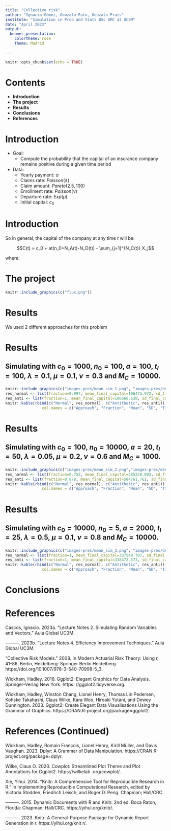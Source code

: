 ```yaml
---
title: "Collective risk"
author: "Ignacio Gómez, Gonzalo Pato, Gonzalo Prats"
institute: "Simulation in Prob and Stats BSc AMC at UC3M"
date: "April 2023"
output: 
  beamer_presentation:
    colortheme: rose
    theme: Madrid
    
---
```


```r
knitr::opts_chunk$set(echo = TRUE)
```

# Contents

-   **Introduction**
-   **The project**
-   **Results**
-   **Conclusions**
-   **References**

# Introduction

-   Goal:
    -   Compute the probability that the capital of an insurance company remains positive during a given time period
-   Data:
    -   Yearly payment: $a$
    -   Claims rate: $Poisson (\lambda)$
    -   Claim amount: $Pareto (2.5, 100)$
    -   Enrollment rate: $Poisson(\nu)$
    -   Departure rate: $Exp(\mu)$
    -   Initial capital: $c_0$

# Introduction

So in general, the capital of the company at any time $t$ will be:

$$C(t) = c_0 + at(n_0+N_A(t)-N_D(t)) - \sum_{j=1}^{N_C(t)} X_j$$

where:

```{=tex}
\begin{itemize}
\item $N_A(t)$ is the number of clients that arrive by time $t$
\item $N_D(t)$ is the number of clients that leave by time $t$
\item $N_C(t)$ is the number of claims that arrive by time $t$
\item $X_j$ is the amount of the $j$-th claim
\item $n(t)$ is the number of clients at time $t$.
\end{itemize}
```
# The project
```r
knitr::include_graphics(c("flux.png"))
```

# Results

We used 2 different approaches for this problem

```{=tex}
\begin{itemize}
\item A discrete event simulation algorithm we developed
\item An improved version of our algorithm using antithetic variables to reduce the variance
\end{itemize}
```

# Results

## Simulating with $c_0 = 1000$, $n_0 = 100$, $a = 100$, $t_l = 100$, $\lambda = 0.1$, $\mu = 0.1$, $\nu = 0.3$ and $M_C = 10000$.
```r
knitr::include_graphics(c("images-pres/mean_sim_1.png", "images-pres/densities_sim_1.png"))
res_normal <- list(fraction=0.997, mean_final_capital=106475.972, sd_final_capital=10516.112, time_elapsed=17.860)
res_anti <- list(fraction=1, mean_final_capital=106666.638, sd_final_capital=10361.448, time_elapsed=10.923)
knitr::kable(rbind(c("Normal", res_normal), c("Antithetic", res_anti)), caption = "Results of the simulation with and without antithetic variates",
                col.names = c("Approach", "Fraction", "Mean", "SD", "Time (s)"), digits=3)
```
<div style="page-break-after: always;"></div>

# Results

## Simulating with $c_0 = 100$, $n_0 = 10000$, $a = 20$, $t_l = 50$, $\lambda = 0.05$, $\mu = 0.2$, $\nu = 0.6$ and $M_C = 1000$.
```r
knitr::include_graphics(c("images-pres/mean_sim_2.png","images-pres/densities_sim_2.png"))
res_normal <- list(fraction=0.752, mean_final_capital=585228.003, sd_final_capital=11936.203, time_elapsed=50.856)
res_anti <- list(fraction=0.878, mean_final_capital=584761.761, sd_final_capital=12552.333, time_elapsed=28.775)
knitr::kable(rbind(c("Normal", res_normal), c("Antithetic", res_anti)), caption = "Results of the simulation with and without antithetic variates",
                col.names = c("Approach", "Fraction", "Mean", "SD", "Time (s)"), digits=3)
```
<div style="page-break-after: always;"></div>

# Results

## Simulating with $c_0 = 10000$, $n_0 = 5$, $a = 2000$, $t_l = 25$, $\lambda = 0.5$, $\mu = 0.1$, $\nu = 0.8$ and $M_C = 10000$.
```r
knitr::include_graphics(c("images-pres/mean_sim_3.png", "images-pres/densities_sim_3.png"))
res_normal <- list(fraction=1, mean_final_capital=337549.707, sd_final_capital=78783.990, time_elapsed=7.770)
res_anti <- list(fraction=1, mean_final_capital=338472.373, sd_final_capital=78277.099, time_elapsed=3.988)
knitr::kable(rbind(c("Normal", res_normal), c("Antithetic", res_anti)), caption = "Results of the simulation with and without antithetic variates",
                col.names = c("Approach", "Fraction", "Mean", "SD", "Time (s)"), digits=3)
```
<div style="page-break-after: always;"></div>

# Conclusions

```{=tex}
\begin{itemize}
\item The antithetic approach does not significantly reduce the variance but it does improve the computing time, cutting it in half
\item We also encountered some difficulties while developing the simulations
\begin{itemize}
\item Updating the proportional part of payments after simulating the type of event
\item Trying to obtain the total number of events beforehand
\item Antithetic variable approach showing the same results as our own approach
\end{itemize}
\item The project was a fine representation of how simulations can be used in the insurance policies business
\end{itemize}
```

# References

Cascos, Ignacio. 2023a. “Lecture Notes 2. Simulating Random Variables and Vectors.” Aula Global UC3M.

———. 2023b. “Lecture Notes 4. Efficiency Improvement Techniques.” Aula Global UC3M.

“Collective Risk Models.” 2008. In Modern Actuarial Risk Theory: Using r, 41-86. Berlin, Heidelberg:
Springer Berlin Heidelberg. https://doi.org/10.1007/978-3-540-70998-5_3.

Wickham, Hadley. 2016. Ggplot2: Elegant Graphics for Data Analysis. Springer-Verlag New York. https:
//ggplot2.tidyverse.org.

Wickham, Hadley, Winston Chang, Lionel Henry, Thomas Lin Pedersen, Kohske Takahashi, Claus Wilke,
Kara Woo, Hiroaki Yutani, and Dewey Dunnington. 2023. Ggplot2: Create Elegant Data Visualisations
Using the Grammar of Graphics. https://CRAN.R-project.org/package=ggplot2.

# References (Continued)
Wickham, Hadley, Romain François, Lionel Henry, Kirill Müller, and Davis Vaughan. 2023. Dplyr: A
Grammar of Data Manipulation. https://CRAN.R-project.org/package=dplyr.

Wilke, Claus O. 2020. Cowplot: Streamlined Plot Theme and Plot Annotations for Ggplot2. https://wilkelab
.org/cowplot/.

Xie, Yihui. 2014. “Knitr: A Comprehensive Tool for Reproducible Research in R.” In Implementing
Reproducible Computational Research, edited by Victoria Stodden, Friedrich Leisch, and Roger D. Peng.
Chapman; Hall/CRC.

———. 2015. Dynamic Documents with R and Knitr. 2nd ed. Boca Raton, Florida: Chapman; Hall/CRC.
https://yihui.org/knitr/.

———. 2023. Knitr: A General-Purpose Package for Dynamic Report Generation in r. https://yihui.org/knit
r/.